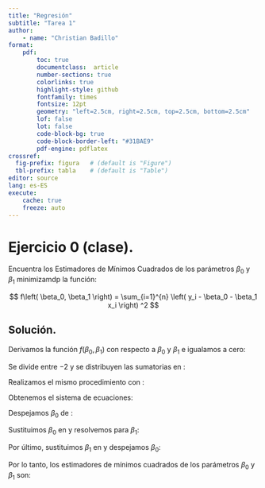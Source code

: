 ```yaml
---
title: "Regresión"
subtitle: "Tarea 1"
author: 
    - name: "Christian Badillo"
format:
    pdf:
        toc: true
        documentclass:  article
        number-sections: true
        colorlinks: true
        highlight-style: github
        fontfamily: times
        fontsize: 12pt
        geometry: "left=2.5cm, right=2.5cm, top=2.5cm, bottom=2.5cm"
        lof: false
        lot: false
        code-block-bg: true
        code-block-border-left: "#31BAE9"
        pdf-engine: pdflatex
crossref:
  fig-prefix: figura   # (default is "Figure")
  tbl-prefix: tabla    # (default is "Table")
editor: source
lang: es-ES
execute:
    cache: true
    freeze: auto 
---
```


\newpage

# Ejercicio 0 (clase).

Encuentra los Estimadores de Mínimos Cuadrados de los parámetros $\beta_0$ y $\beta_1$ minimizamdp la función:

$$
f\left( \beta_0, \beta_1 \right) = \sum_{i=1}^{n} \left( y_i - \beta_0 - \beta_1 x_i \right) ^2
$$

## Solución.

Derivamos la función $f\left( \beta_0, \beta_1 \right)$ con respecto a $\beta_0$ y $\beta_1$ e igualamos a cero:
\begin{align}
\frac{\partial f}{\partial \beta_0} &= -2 \sum_{i=1}^{n} \left( y_i - \beta_0 - \beta_1 x_i \right) = 0 \label{eq:1} \\
\frac{\partial f}{\partial \beta_1} &= -2 \sum_{i=1}^{n} \left( y_i - \beta_0 - \beta_1 x_i \right) x_i = 0 \label{eq:2}
\end{align}

Se divide entre $-2$ y se distribuyen las sumatorias en \ref{eq:1}:
\begin{align*}
\sum_{i=1}^{n} y_i - \sum_{i=1}^{n} \beta_0 - \sum_{i=1}^{n} \beta_1 x_i &= 0 \\
n \bar{y} - n \beta_0 - \beta_1 n \bar{x} &= 0 && \text{Utilizando } \bar{y} = \frac{1}{n} \sum_{i=1}^{n} y_i \text{ y } \bar{x} = \frac{1}{n} \sum_{i=1}^{n} x_i \\
\bar{y} - \beta_0 - \beta_1 \bar{x} &= 0 && \text{Factorizando } n
\end{align*}

Realizamos el mismo procedimiento con \ref{eq:2}:
\begin{align*}
\sum_{i=1}^{n} y_i x_i - \sum_{i=1}^{n} \beta_0 x_i - \sum_{i=1}^{n} \beta_1 x_i^2 &= 0 && \text{Distribuyendo la sumatoria y } x_i \\
\sum_{i=1}^{n} y_i x_i - n \beta_0 \bar{x} - \beta_1 \sum_{i=1}^{n} x_i^2 &= 0 && \text{Utilizando } \bar{x} = \frac{1}{n} \sum_{i=1}^{n} x_i \\
\end{align*}

Obtenemos el sistema de ecuaciones:
\begin{align}
\bar{y} - \beta_0 - \beta_1 \bar{x} &= 0 \label{eq:3} \\
\sum_{i=1}^{n} y_i x_i - n \beta_0 \bar{x} - \beta_1 \sum_{i=1}^{n} x_i^2 &= 0 \label{eq:4}
\end{align}

Despejamos $\beta_0$ de \ref{eq:3}:
\begin{align*}
\beta_0 &= \bar{y} - \beta_1 \bar{x} \\
\end{align*}

Sustituimos $\beta_0$ en \ref{eq:4} y resolvemos para $\beta_1$:
\begin{align*}
\sum_{i=1}^{n} y_i x_i - n \left( \bar{y} - \beta_1 \bar{x} \right) \bar{x} - \beta_1 \sum_{i=1}^{n} x_i^2 &= 0 \\
\sum_{i=1}^{n} y_i x_i - n \bar{y} \bar{x} + n \beta_1 \bar{x}^2 - \beta_1 \sum_{i=1}^{n} x_i^2 &= 0 && \text{Distribuyendo } n \\
n \beta_1 \bar{x}^2 - \beta_1 \sum_{i=1}^{n} x_i^2 &= - \sum_{i=1}^{n} y_i x_i + n \bar{y} \bar{x} \\
- \beta_1 \left( \sum_{i=1}^{n} x_i^2 - n \bar{x}^2 \right) &= - \sum_{i=1}^{n} y_i x_i + n \bar{y} \bar{x} && \text{Factorizando } \beta_1 \\
- \beta_1 s^2_X &= n \bar{x} \bar{y} - \sum_{i=1}^{n} y_i x_i && \text{Se usa la relación } s^2_X = \sum_{i=1}^{n} x_i^2 - n \bar{x}^2 \\
\beta_1 s^2_X &= s_{XY} && \text{Donde } s_{XY} = n \bar{x} \bar{y} - \sum_{i=1}^{n} y_i x_i \\
\beta_1 &= \frac{s_{XY}}{s^2_X} 
\end{align*}

Por último, sustituimos $\beta_1$ en \ref{eq:3} y despejamos $\beta_0$:
\begin{align*}
\beta_0 &= \bar{y} - \frac{s_{XY}}{s^2_X} \bar{x} \\
\end{align*}

Por lo tanto, los estimadores de mínimos cuadrados de los parámetros $\beta_0$ y $\beta_1$ son:
\begin{align*}
\hat{\beta_0} &= \bar{y} - \frac{s_{XY}}{s^2_X} \bar{x} \\
\hat{\beta_1} &= \frac{s_{XY}}{s^2_X}
\end{align*}

